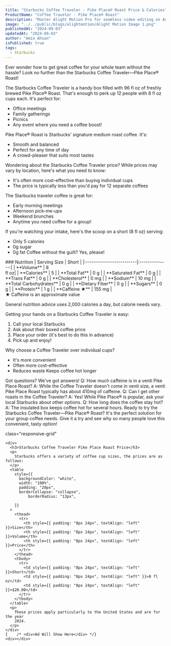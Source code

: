 ```yaml
---
title: "Starbucks Coffee Traveler - Pike Place® Roast Price & Calories"
ProductName: "Coffee Traveler - Pike Place® Roast"
description: "Master Alight Motion Pro for seamless video editing on Android, iOS, and Tablets with our ultimate guide, unlocking advanced features and elevating your skills in 2024!"
image: "../../public/blogs/alightmotion/Alight Motion Image 1.png"
publishedAt: "2024-09-03"
updatedAt: "2024-09-03"
author: "Amin Ahsan"
isPublished: true
tags:
  - Starbucks
---
```


Ever wonder how to get great coffee for your whole team without the hassle? Look no further than the Starbucks Coffee Traveler—Pike Place® Roast!

The Starbucks Coffee Traveler is a handy box filled with 96 fl oz of freshly brewed Pike Place® Roast. That's enough to perk up 12 people with 8 fl oz cups each. It's perfect for:
- Office meetings
- Family gatherings
- Picnics
- Any event where you need a coffee boost!

Pike Place® Roast is Starbucks' signature medium roast coffee. It's:
- Smooth and balanced
- Perfect for any time of day
- A crowd-pleaser that suits most tastes

Wondering about the Starbucks Coffee Traveler price? While prices may vary by location, here's what you need to know:
- It's often more cost-effective than buying individual cups
- The price is typically less than you'd pay for 12 separate coffees

The Starbucks traveler coffee is great for:
- Early morning meetings
- Afternoon pick-me-ups
- Weekend brunches
- Anytime you need coffee for a group!

If you're watching your intake, here's the scoop on a short (8 fl oz) serving:
- Only 5 calories
- 0g sugar
- 0g fat
Coffee without the guilt? Yes, please!

<div className='table-container'>
### Nutrition
|  Serving Size            | Short          |
|:-------------------------|:--------------:|
| **Volume**               | 8 <br/> fl oz|  
| **Calories**             | 5           | 
| **Total Fat**            | 0 g         | 
| **Saturated Fat**        | 0 g         |
| **Trans Fat**            | 0 g         |
| **Cholesterol**          | 0 mg        |
| **Sodium**               | 10 mg       |
| **Total Carbohydrates**  | 0 g         |
| **Dietary Fiber**        | 0 g         |
| **Sugars**               | 0 g         |
| **Protein**              | 1 g         |
| **Caffeine ★**          | 155 mg       |
</div>
★ Caffeine is an approximate value

General nutrition advice uses 2,000 calories a day, but calorie needs vary.

Getting your hands on a Starbucks Coffee Traveler is easy:
1. Call your local Starbucks
2. Ask about their boxed coffee price
3. Place your order (it's best to do this in advance)
4. Pick up and enjoy!

Why choose a Coffee Traveler over individual cups?
- It's more convenient
- Often more cost-effective
- Reduces waste
Keeps coffee hot longer

Got questions? We've got answers!
Q: How much caffeine is in a venti Pike Place Roast? A: While the Coffee Traveler doesn't come in venti size, a venti Pike Place Roast typically has about 410mg of caffeine.
Q: Can I get other roasts in the Coffee Traveler? A: Yes! While Pike Place® is popular, ask your local Starbucks about other options.
Q: How long does the coffee stay hot? A: The insulated box keeps coffee hot for several hours.
Ready to try the Starbucks Coffee Traveler—Pike Place® Roast? It's the perfect solution for your group coffee needs. Give it a try and see why so many people love this convenient, tasty option!

<style jsx>{`
  .table-container {
    overflow-x: auto;
    position: relative;
  }
  .table-container table {
    border-collapse: collapse;
    width: 30%;
  }
  .table-container th,
  .table-container td {
    border: 1px solid #ddd;
    padding: 2px;
    min-width: 30px;
    font-size: 11px;
  }
  .table-container th:first-child,
  .table-container td:first-child {
    position: sticky;
    left: 0;
    background-color: white;
    z-index: 1;
  }
  @media (max-width: 768px) {
    .table-container th:not(:first-child),
    .table-container td:not(:first-child) {
      min-width: 50px;
    }
  }
`}</style>



 <style jsx>{`
  @media (min-width: 768px) {
    .responsive-grid {
      display: grid;
      grid-template-columns: 1fr 1fr;
    }
  }
`}</style>

<div
  style={{
    backgroundColor: "#cee3de",
    borderLeft: "3px solid #0c7556",
   padding: "20px",
    paddingTop: "13px", // Add padding to the top
        display: "grid",
        height: "fit-content",
      }} 
      
  class="responsive-grid"

>
    <div>
      <h3>Starbucks Coffee Traveler Pike Place Roast Price</h3>
      <p>
        Starbucks offers a variety of coffee cup sizes, the prices are as follows:
      </p>
      <table
        style={{
          backgroundColor: "white",
          width: "100%",
          padding: "20px",
          borderCollapse: "collapse",
              borderRadius: "13px",
          
        }}
      >
        <thead>
          <tr>
            <th style={{ padding: "8px 24px", textAlign: "left" }}>Size</th>
            <th style={{ padding: "8px 24px", textAlign: "left" }}>Volume</th>
            <th style={{ padding: "8px 24px", textAlign: "left" }}>Price</th>
          </tr>
        </thead>
        <tbody>
          <tr>
            <td style={{ padding: "8px 24px", textAlign: "left" }}>Short</td>
            <td style={{ padding: "8px 24px", textAlign: "left" }}>8 fl oz</td>
            <td style={{ padding: "8px 24px", textAlign: "left" }}>$20.00</td>
          </tr>
        </tbody>
      </table>
      <p>
        These prices apply particularly to the United States and are for the year
        2024.
      </p>
    </div>
    {    /* <div>Ad Will Show Here</div> */}
    <div></div>
  </div>
